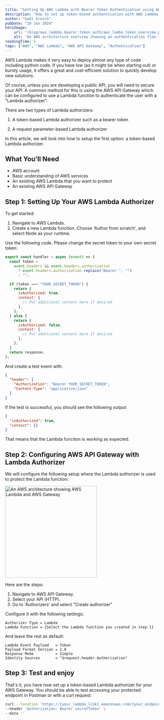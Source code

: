 ```yaml
---
title: "Setting Up AWS Lambda with Bearer Token Authentication using AWS API Gateway"
description: "How to set up token-based authentication with AWS Lambda. A practical step-by-step guide"
author: "Gaël Grosch"
pubDate: "10 Jan 2024"
heroImage:
    url: "/blog/aws_lambda_bearer_token_auth/aws_lamba_token_overview.png"
    alt: "An AWS architecture overview showing an authentication flow from AWS Lambda and AWS Gateway"
readingTime: 5
tags: ["AWS", "AWS Lambda", "AWS API Gateway", "Authentication"]
---
```



AWS Lambda makes it very easy to deploy almost any type of code including python code. If you have low (as it might be when starting out) or bursty usage, it offers a great and cost-efficient solution to quickly develop new solutions.

Of course, unless you are developing a public API, you will need to secure your API. A common method for this is using the AWS API Gateway which can be configured to use a Lambda function to authenticate the user with a "Lambda authorizer".

There are two types of Lambda authorizers:

1. A token-based Lambda authorizer such as a bearer token

2. A request parameter-based Lambda authorizer

In this article, we will look into how to setup the first option: a token-based Lambda authorizer.

## What You'll Need

- AWS account
- Basic understanding of AWS services
- An existing AWS Lambda that you want to protect
- An existing AWS API Gateway

## Step 1: Setting Up Your AWS Lambda Authorizer

To get started:

1. Navigate to AWS Lambda.
2. Create a new Lambda function. Choose 'Author from scratch', and select Node as your runtime.

Use the following code. Please change the secret token to your own secret token:

```javascript
export const handler = async (event) => {
  const token =
    event.headers && event.headers.authorization
      ? event.headers.authorization.replace("Bearer ", "")
      : "";

  if (token === "YOUR_SECRET_TOKEN") {
    return {
      isAuthorized: true,
      context: {
        // Put additional content here if desired
      },
    };
  } else {
    return {
      isAuthorized: false,
      context: {
        // Put additional content here if desired
      },
    };
  }
  return response;
};
```

And create a test event with:

```json
{
  "header": {
    "Authorization": "Bearer YOUR_SECRET_TOKEN",
    "Content-Type": "application/json"
  }
}
```

If the test is successful, you should see the following output:

```json
{
  "isAuthorized": true,
  "context": {}
}
```

That means that the Lambda function is working as expected.

## Step 2: Configuring AWS API Gateway with Lambda Authorizer

We will configure the following setup where the Lambda authorizer is used to protect the Lambda function:

<Image
  src={architecture}
  alt="An AWS architecture showing AWS Lambda and AWS Gateway"
  height="300px"
/>

Here are the steps:

1. Navigate to AWS API Gateway.
2. Select your API (HTTP).
3. Go to 'Authorizers' and select "Create authorizer"

Configure it with the following settings:

```text
Authorizer Type = Lambda
Lambda Function = {Select the Lambda function you created in step 1}
```

And leave the rest as default:

```text
Lambda Event Payload   = Token
Payload Format Version = 2.0
Response Mode          = Simple
Identity Sources       = "$request.header.Authorization"
```

## Step 3: Test and enjoy

That's it, you have now set up a token-based Lambda authorizer for your AWS Gateway. You should be able to test accessing your protected endpoint in Postman or with a curl request:

```bash
curl --location 'https://{your_lambda_link}.amazonaws.com/{your_endpoint}' \
--header 'Authorization: Bearer secretToken' \
--data ''
```
